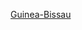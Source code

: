 {{WPSS-cat}}
{{Regional Stub Category|article=[[幾內亞比索|幾內亞比索]]|newstub=GuineaBissau-stub|category=幾內亞比索}}
{{Hidden category}}

[[Category:非洲小作品|Guinea-Bissau]]